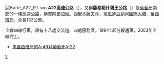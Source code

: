 [[File:Karte_A22_PT.svg|right]]
'''A22高速公路'''（{{lang-pt|A22}}），又稱'''薩格勒什親王公路'''（{{lang|pt|Via Infante de Sagres/Via do Infante}}）是[[葡萄牙|葡萄牙]]南部的一條高速公路，橫貫[[阿爾加維|阿爾加維]]。西起[[本薩夫林|本薩夫林]]，經[[瓜迪亞納河|瓜迪亞納河]][[瓜迪亞納河國際大橋|國際大橋]]，至[[西班牙|西班牙]]，全長133公里。

全線四線行車，設有十八處交流道、四處服務區。1991年起分段通車，2003年全線完工。

* [https://www.youtube.com/watch?v=x0BCdEz7mag 来自西班牙的A-49对葡萄牙A-22]{{Wayback|url=https://www.youtube.com/watch?v=x0BCdEz7mag |date=20160305212638 }}
{{葡萄牙高速公路}}

[[Category:葡萄牙高速公路|2]]